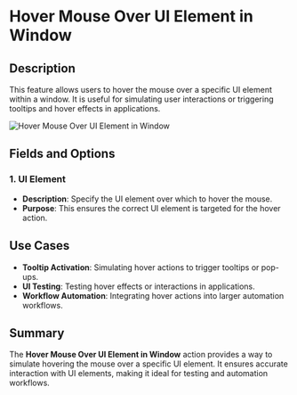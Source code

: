# Hover Mouse Over UI Element in Window  

## Description

This feature allows users to hover the mouse over a specific UI element within a window. It is useful for simulating user interactions or triggering tooltips and hover effects in applications.  

![Hover Mouse Over UI Element in Window](../../../assets/ui-automation/hover-mouse-over-ui-element-in-window.png)  

## Fields and Options  

### 1. **UI Element** 

- **Description**: Specify the UI element over which to hover the mouse.  
- **Purpose**: This ensures the correct UI element is targeted for the hover action.  

## Use Cases

- **Tooltip Activation**: Simulating hover actions to trigger tooltips or pop-ups.  
- **UI Testing**: Testing hover effects or interactions in applications.  
- **Workflow Automation**: Integrating hover actions into larger automation workflows.  

## Summary

The **Hover Mouse Over UI Element in Window** action provides a way to simulate hovering the mouse over a specific UI element. It ensures accurate interaction with UI elements, making it ideal for testing and automation workflows.